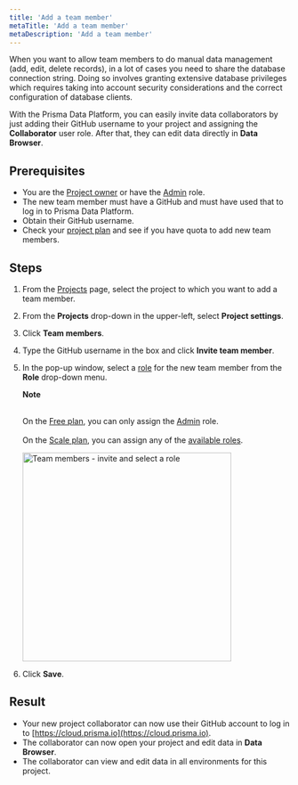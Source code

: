 ```yaml
---
title: 'Add a team member'
metaTitle: 'Add a team member'
metaDescription: 'Add a team member'
---
```


<TopBlock>

When you want to allow team members to do manual data management (add, edit, delete records), in a lot of cases you need to share the database connection string. Doing so involves granting extensive database privileges which requires taking into account security considerations and the correct configuration of database clients.

With the Prisma Data Platform, you can easily invite data collaborators by just adding their GitHub username to your project and assigning the **Collaborator** user role. After that, they can edit data directly in **Data Browser**.

</TopBlock>

## Prerequisites

- You are the [Project owner](/data-platform/members/roles-permissions) or have the [Admin](/data-platform/members/roles-permissions) role.
- The new team member must have a GitHub and must have used that to log in to Prisma Data Platform.
- Obtain their GitHub username.
- Check your [project plan](/data-platform/billing/plans-and-quotas) and see if you have quota to add new team members.

## Steps

1. From the [Projects](https://cloud.prisma.io/projects) page, select the project to which you want to add a team member.
2. From the **Projects** drop-down in the upper-left, select **Project settings**.
3. Click **Team members**.
4. Type the GitHub username in the box and click **Invite team member**.
5. In the pop-up window, select a [role](/data-platform/members/roles-permissions) for the new team member from the **Role** drop-down menu.

   <Admonition>

   **Note**<br /><br />

   On the [Free plan](/data-platform/billing/plans-and-quotas#strongfreestrong-plan), you can only assign the [Admin](/data-platform/members/roles-permissions) role.<br /><br />
   On the [Scale plan](/data-platform/billing/plans-and-quotas#strongscalestrong-plan), you can assign any of the [available roles](/data-platform/members/roles-permissions).

   </Admonition>

   <img
     src="../images/pdp/team-members-invite-and-select-role.png"
     title="Team members - invite and select a role"
     alt="Team members - invite and select a role"
     width="375px"
   />

6. Click **Save**.

## Result

- Your new project collaborator can now use their GitHub account to log in to [https://cloud.prisma.io](https://cloud.prisma.io).
- The collaborator can now open your project and edit data in **Data Browser**.
- The collaborator can view and edit data in all environments for this project.
